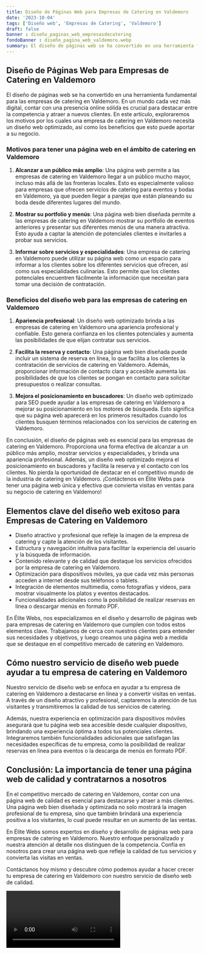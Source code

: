 ```yaml
---
title: Diseño de Páginas Web para Empresas de Catering en Valdemoro
date: '2023-10-04'
tags: ['Diseño web', 'Empresas de Catering', 'Valdemoro']
draft: false
banner : diseño_paginas_web_empresasdecatering
fondoBanner : diseño_pagina_web_valdemoro.webp
summary: El diseño de páginas web se ha convertido en una herramienta fundamental para las empresas de catering en Valdemoro. En un mundo cada vez más digital, contar con una presencia online sólida es crucial para destacar entre la competencia y atraer a nuevos clientes. En este artículo, exploraremos los motivos por los cuales una empresa de catering en Valdemoro necesita un diseño web optimizado, así como los beneficios que esto puede aportar a su negocio.
---
```


## Diseño de Páginas Web para Empresas de Catering en Valdemoro

El diseño de páginas web se ha convertido en una herramienta fundamental para las empresas de catering en Valdemoro. En un mundo cada vez más digital, contar con una presencia online sólida es crucial para destacar entre la competencia y atraer a nuevos clientes. En este artículo, exploraremos los motivos por los cuales una empresa de catering en Valdemoro necesita un diseño web optimizado, así como los beneficios que esto puede aportar a su negocio.

### Motivos para tener una página web en el ámbito de catering en Valdemoro

1. **Alcanzar a un público más amplio**: Una página web permite a las empresas de catering en Valdemoro llegar a un público mucho mayor, incluso más allá de las fronteras locales. Esto es especialmente valioso para empresas que ofrecen servicios de catering para eventos y bodas en Valdemoro, ya que pueden llegar a parejas que están planeando su boda desde diferentes lugares del mundo.

2. **Mostrar su portfolio y menús**: Una página web bien diseñada permite a las empresas de catering en Valdemoro mostrar su portfolio de eventos anteriores y presentar sus diferentes menús de una manera atractiva. Esto ayuda a captar la atención de potenciales clientes e invitarles a probar sus servicios.

3. **Informar sobre servicios y especialidades**: Una empresa de catering en Valdemoro puede utilizar su página web como un espacio para informar a los clientes sobre los diferentes servicios que ofrecen, así como sus especialidades culinarias. Esto permite que los clientes potenciales encuentren fácilmente la información que necesitan para tomar una decisión de contratación.

### Beneficios del diseño web para las empresas de catering en Valdemoro

1. **Apariencia profesional**: Un diseño web optimizado brinda a las empresas de catering en Valdemoro una apariencia profesional y confiable. Esto genera confianza en los clientes potenciales y aumenta las posibilidades de que elijan contratar sus servicios.

2. **Facilita la reserva y contacto**: Una página web bien diseñada puede incluir un sistema de reserva en línea, lo que facilita a los clientes la contratación de servicios de catering en Valdemoro. Además, proporcionar información de contacto clara y accesible aumenta las posibilidades de que los clientes se pongan en contacto para solicitar presupuestos o realizar consultas.

3. **Mejora el posicionamiento en buscadores**: Un diseño web optimizado para SEO puede ayudar a las empresas de catering en Valdemoro a mejorar su posicionamiento en los motores de búsqueda. Esto significa que su página web aparecerá en los primeros resultados cuando los clientes busquen términos relacionados con los servicios de catering en Valdemoro.

En conclusión, el diseño de páginas web es esencial para las empresas de catering en Valdemoro. Proporciona una forma efectiva de alcanzar a un público más amplio, mostrar servicios y especialidades, y brinda una apariencia profesional. Además, un diseño web optimizado mejora el posicionamiento en buscadores y facilita la reserva y el contacto con los clientes. No pierda la oportunidad de destacar en el competitivo mundo de la industria de catering en Valdemoro. ¡Contáctenos en Élite Webs para tener una página web única y efectiva que convierta visitas en ventas para su negocio de catering en Valdemoro!

<GifSeo />

<Cta />

## Elementos clave del diseño web exitoso para Empresas de Catering en Valdemoro

- Diseño atractivo y profesional que refleje la imagen de la empresa de catering y capte la atención de los visitantes.
- Estructura y navegación intuitiva para facilitar la experiencia del usuario y la búsqueda de información.
- Contenido relevante y de calidad que destaque los servicios ofrecidos por la empresa de catering en Valdemoro.
- Optimización para dispositivos móviles, ya que cada vez más personas acceden a internet desde sus teléfonos o tablets.
- Integración de elementos multimedia, como fotografías y videos, para mostrar visualmente los platos y eventos destacados.
- Funcionalidades adicionales como la posibilidad de realizar reservas en línea o descargar menús en formato PDF.

En Élite Webs, nos especializamos en el diseño y desarrollo de páginas web para empresas de catering en Valdemoro que cumplen con todos estos elementos clave. Trabajamos de cerca con nuestros clientes para entender sus necesidades y objetivos, y luego creamos una página web a medida que se destaque en el competitivo mercado de catering en Valdemoro.

## Cómo nuestro servicio de diseño web puede ayudar a tu empresa de catering en Valdemoro

Nuestro servicio de diseño web se enfoca en ayudar a tu empresa de catering en Valdemoro a destacarse en línea y a convertir visitas en ventas. A través de un diseño atractivo y profesional, captaremos la atención de tus visitantes y transmitiremos la calidad de tus servicios de catering.

Además, nuestra experiencia en optimización para dispositivos móviles asegurará que tu página web sea accesible desde cualquier dispositivo, brindando una experiencia óptima a todos tus potenciales clientes. Integraremos también funcionalidades adicionales que satisfagan las necesidades específicas de tu empresa, como la posibilidad de realizar reservas en línea para eventos o la descarga de menús en formato PDF.

## Conclusión: La importancia de tener una página web de calidad y contratarnos a nosotros

En el competitivo mercado de catering en Valdemoro, contar con una página web de calidad es esencial para destacarse y atraer a más clientes. Una página web bien diseñada y optimizada no solo mostrará la imagen profesional de tu empresa, sino que también brindará una experiencia positiva a los visitantes, lo cual puede resultar en un aumento de las ventas.

En Élite Webs somos expertos en diseño y desarrollo de páginas web para empresas de catering en Valdemoro. Nuestro enfoque personalizado y nuestra atención al detalle nos distinguen de la competencia. Confía en nosotros para crear una página web que refleje la calidad de tus servicios y convierta las visitas en ventas.

Contáctanos hoy mismo y descubre cómo podemos ayudar a hacer crecer tu empresa de catering en Valdemoro con nuestro servicio de diseño web de calidad.

<Video />

<CtaBot job='Empresas de Catering' city='Valdemoro'/>

<Gmaps query='Valdemoro+españa+maps' />
